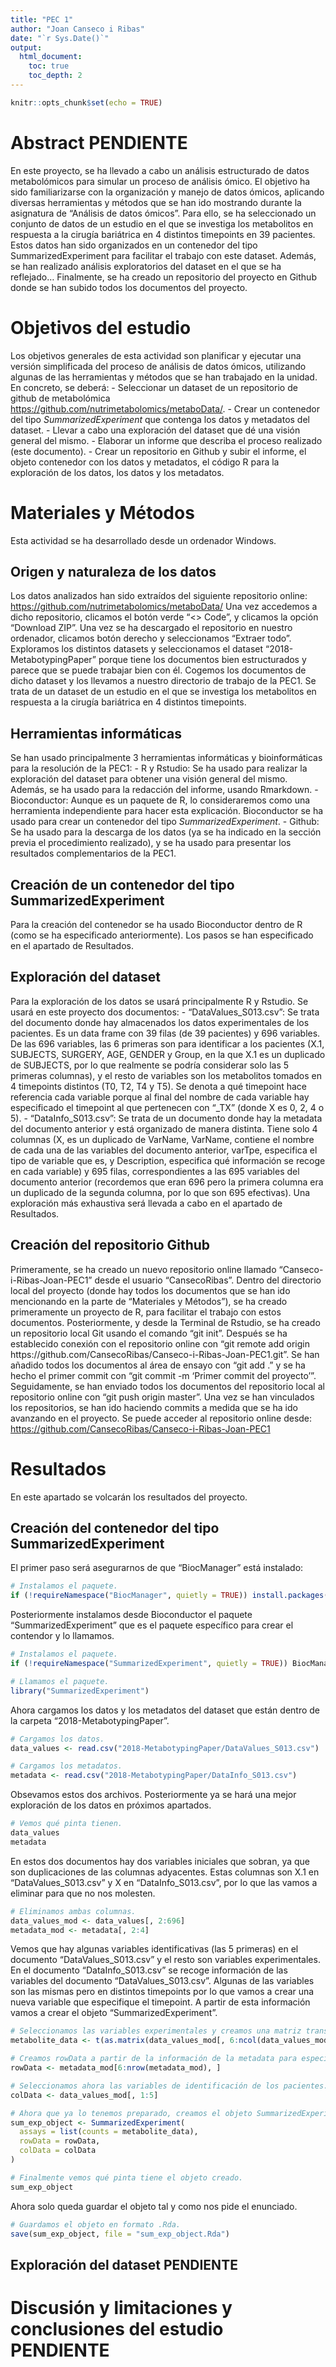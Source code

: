 ```yaml
---
title: "PEC 1"
author: "Joan Canseco i Ribas"
date: "`r Sys.Date()`"
output:
  html_document:
    toc: true
    toc_depth: 2
---
```


```r
knitr::opts_chunk$set(echo = TRUE)
```

# Abstract PENDIENTE
En este proyecto, se ha llevado a cabo un análisis estructurado de datos metabolómicos para simular un proceso de análisis ómico. El objetivo ha sido familiarizarse con la organización y manejo de datos ómicos, aplicando diversas herramientas y métodos que se han ido mostrando durante la asignatura de "Análisis de datos ómicos". Para ello, se ha seleccionado un conjunto de datos de un estudio en el que se investiga los metabolitos en respuesta a la cirugía bariátrica en 4 distintos timepoints en 39 pacientes.
Estos datos han sido organizados en un contenedor del tipo SummarizedExperiment para facilitar el trabajo con este dataset. Además, se han realizado análisis exploratorios del dataset en el que se ha reflejado...
Finalmente, se ha creado un repositorio del proyecto en Github donde se han subido todos los documentos del proyecto.

# Objetivos del estudio
Los objetivos generales de esta actividad son planificar y ejecutar una versión simplificada del proceso de análisis de datos ómicos, utilizando algunas de las herramientas y métodos que se han trabajado en la unidad. En concreto, se deberá:
- Seleccionar un dataset de un repositorio de github de metabolómica <https://github.com/nutrimetabolomics/metaboData/>.
- Crear un contenedor del tipo *SummarizedExperiment* que contenga los datos y metadatos del dataset.
- Llevar a cabo una exploración del dataset que dé una visión general del mismo.
- Elaborar un informe que describa el proceso realizado (este documento).
- Crear un repositorio en Github y subir el informe, el objeto contenedor con los datos y metadatos, el código R para la exploración de los datos, los datos y los metadatos.


# Materiales y Métodos
Esta actividad se ha desarrollado desde un ordenador Windows.

## Origen y naturaleza de los datos
Los datos analizados han sido extraídos del siguiente repositorio online: <https://github.com/nutrimetabolomics/metaboData/>
Una vez accedemos a dicho repositorio, clicamos el botón verde "<> Code", y clicamos la opción "Download ZIP". Una vez se ha descargado el repositorio en nuestro ordenador, clicamos botón derecho y seleccionamos "Extraer todo". Exploramos los distintos datasets y seleccionamos el dataset "2018-MetabotypingPaper" porque tiene los documentos bien estructurados y parece que se puede trabajar bien con él. Cogemos los documentos de dicho dataset y los llevamos a nuestro directorio de trabajo de la PEC1. 
Se trata de un dataset de un estudio en el que se investiga los metabolitos en respuesta a la cirugía bariátrica en 4 distintos timepoints.

## Herramientas informáticas
Se han usado principalmente 3 herramientas informáticas y bioinformáticas para la resolución de la PEC1:
- R y Rstudio: Se ha usado para realizar la exploración del dataset para obtener una visión general del mismo. Además, se ha usado para la redacción del informe, usando Rmarkdown.
- Bioconductor: Aunque es un paquete de R, lo consideraremos como una herramienta independiente para hacer esta explicación. Bioconductor se ha usado para crear un contenedor del tipo *SummarizedExperiment*.
- Github: Se ha usado para la descarga de los datos (ya se ha indicado en la sección previa el procedimiento realizado), y se ha usado para presentar los resultados complementarios de la PEC1.

## Creación de un contenedor del tipo SummarizedExperiment
Para la creación del contenedor se ha usado Bioconductor dentro de R (como se ha especificado anteriormente). Los pasos se han especificado en el apartado de Resultados.

## Exploración del dataset
Para la exploración de los datos se usará principalmente R y Rstudio. Se usará en este proyecto dos documentos:
- "DataValues_S013.csv": Se trata del documento donde hay almacenados los datos experimentales de los pacientes. Es un data frame con 39 filas (de 39 pacientes) y 696 variables. De las 696 variables, las 6 primeras son para identificar a los pacientes (X.1, SUBJECTS, SURGERY, AGE, GENDER y Group, en la que X.1 es un duplicado de SUBJECTS, por lo que realmente se podría considerar solo las 5 primeras columnas), y el resto de variables son los metabolitos tomados en 4 timepoints distintos (T0, T2, T4 y T5). Se denota a qué timepoint hace referencia cada variable porque al final del nombre de cada variable hay especificado el timepoint al que pertenecen con "_TX" (donde X es 0, 2, 4 o 5).
- "DataInfo_S013.csv": Se trata de un documento donde hay la metadata del documento anterior y está organizado de manera distinta. Tiene solo 4 columnas (X, es un duplicado de VarName, VarName, contiene el nombre de cada una de las variables del documento anterior, varTpe, especifica el tipo de variable que es, y Description, especifica qué información se recoge en cada variable) y 695 filas, correspondientes a las 695 variables del documento anterior (recordemos que eran 696 pero la primera columna era un duplicado de la segunda columna, por lo que son 695 efectivas).
Una exploración más exhaustiva será llevada a cabo en el apartado de Resultados.

## Creación del repositorio Github
Primeramente, se ha creado un nuevo repositorio online llamado "Canseco-i-Ribas-Joan-PEC1" desde el usuario "CansecoRibas". 
Dentro del directorio local del proyecto (donde hay todos los documentos que se han ido mencionando en la parte de "Materiales y Métodos"), se ha creado primeramente un proyecto de R, para facilitar el trabajo con estos documentos. Posteriormente, y desde la Terminal de Rstudio, se ha creado un repositorio local Git usando el comando "git init". Después se ha establecido conexión con el repositorio online con "git remote add origin https://github.com/CansecoRibas/Canseco-i-Ribas-Joan-PEC1.git". Se han añadido todos los documentos al área de ensayo con "git add ." y se ha hecho el primer commit con "git commit -m 'Primer commit del proyecto'". Seguidamente, se han enviado todos los documentos del repositorio local al repositorio online con "git push origin master".
Una vez se han vinculados los repositorios, se han ido haciendo commits a medida que se ha ido avanzando en el proyecto.
Se puede acceder al repositorio online desde: <https://github.com/CansecoRibas/Canseco-i-Ribas-Joan-PEC1>

# Resultados
En este apartado se volcarán los resultados del proyecto.

## Creación del contenedor del tipo SummarizedExperiment
El primer paso será asegurarnos de que "BiocManager" está instalado:
```r
# Instalamos el paquete.
if (!requireNamespace("BiocManager", quietly = TRUE)) install.packages("BiocManager")
```

Posteriormente instalamos desde Bioconductor el paquete "SummarizedExperiment" que es el paquete específico para crear el contendor y lo llamamos.
```r
# Instalamos el paquete.
if (!requireNamespace("SummarizedExperiment", quietly = TRUE)) BiocManager::install("SummarizedExperiment")

# Llamamos el paquete.
library("SummarizedExperiment")
```

Ahora cargamos los datos y los metadatos del dataset que están dentro de la carpeta "2018-MetabotypingPaper".
```r
# Cargamos los datos.
data_values <- read.csv("2018-MetabotypingPaper/DataValues_S013.csv")

# Cargamos los metadatos.
metadata <- read.csv("2018-MetabotypingPaper/DataInfo_S013.csv")
```

Obsevamos estos dos archivos. Posteriormente ya se hará una mejor exploración de los datos en próximos apartados.
```r
# Vemos qué pinta tienen.
data_values
metadata
```

En estos dos documentos hay dos variables iniciales que sobran, ya que son duplicaciones de las columnas adyacentes. Estas columnas son X.1 en "DataValues_S013.csv" y X en "DataInfo_S013.csv", por lo que las vamos a eliminar para que no nos molesten.
```r
# Eliminamos ambas columnas.
data_values_mod <- data_values[, 2:696]
metadata_mod <- metadata[, 2:4]
```


Vemos que hay algunas variables identificativas (las 5 primeras) en el documento "DataValues_S013.csv" y el resto son variables experimentales. En el documento "DataInfo_S013.csv" se recoge información de las variables del documento "DataValues_S013.csv". Algunas de las variables son las mismas pero en distintos timepoints por lo que vamos a crear una nueva variable que especifique el timepoint. A partir de esta información vamos a crear el objeto "SummarizedExperiment".
```r
# Seleccionamos las variables experimentales y creamos una matriz transpuesta, ya que las filas deben ser las variables y las columnas deben ser las distintas muestras (en este caso pacientes).
metabolite_data <- t(as.matrix(data_values_mod[, 6:ncol(data_values_mod)]))

# Creamos rowData a partir de la información de la metadata para especificar la información de las variables experimentales.
rowData <- metadata_mod[6:nrow(metadata_mod), ]

# Seleccionamos ahora las variables de identificación de los pacientes.
colData <- data_values_mod[, 1:5]

# Ahora que ya lo tenemos preparado, creamos el objeto SummarizedExperiment.
sum_exp_object <- SummarizedExperiment(
  assays = list(counts = metabolite_data),
  rowData = rowData,
  colData = colData
)

# Finalmente vemos qué pinta tiene el objeto creado.
sum_exp_object
```

Ahora solo queda guardar el objeto tal y como nos pide el enunciado.
```r
# Guardamos el objeto en formato .Rda.
save(sum_exp_object, file = "sum_exp_object.Rda")
```

## Exploración del dataset PENDIENTE

# Discusión y limitaciones y conclusiones del estudio PENDIENTE

